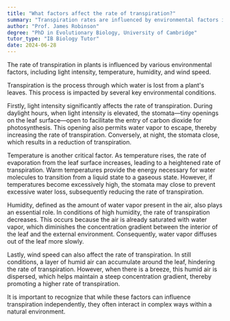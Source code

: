 ```yaml
---
title: "What factors affect the rate of transpiration?"
summary: "Transpiration rates are influenced by environmental factors including light intensity, temperature, humidity, and wind speed, which collectively impact plant water loss and overall health."
author: "Prof. James Robinson"
degree: "PhD in Evolutionary Biology, University of Cambridge"
tutor_type: "IB Biology Tutor"
date: 2024-06-28
---
```


The rate of transpiration in plants is influenced by various environmental factors, including light intensity, temperature, humidity, and wind speed.

Transpiration is the process through which water is lost from a plant's leaves. This process is impacted by several key environmental conditions. 

Firstly, light intensity significantly affects the rate of transpiration. During daylight hours, when light intensity is elevated, the stomata—tiny openings on the leaf surface—open to facilitate the entry of carbon dioxide for photosynthesis. This opening also permits water vapor to escape, thereby increasing the rate of transpiration. Conversely, at night, the stomata close, which results in a reduction of transpiration.

Temperature is another critical factor. As temperature rises, the rate of evaporation from the leaf surface increases, leading to a heightened rate of transpiration. Warm temperatures provide the energy necessary for water molecules to transition from a liquid state to a gaseous state. However, if temperatures become excessively high, the stomata may close to prevent excessive water loss, subsequently reducing the rate of transpiration.

Humidity, defined as the amount of water vapor present in the air, also plays an essential role. In conditions of high humidity, the rate of transpiration decreases. This occurs because the air is already saturated with water vapor, which diminishes the concentration gradient between the interior of the leaf and the external environment. Consequently, water vapor diffuses out of the leaf more slowly.

Lastly, wind speed can also affect the rate of transpiration. In still conditions, a layer of humid air can accumulate around the leaf, hindering the rate of transpiration. However, when there is a breeze, this humid air is dispersed, which helps maintain a steep concentration gradient, thereby promoting a higher rate of transpiration.

It is important to recognize that while these factors can influence transpiration independently, they often interact in complex ways within a natural environment.
    
